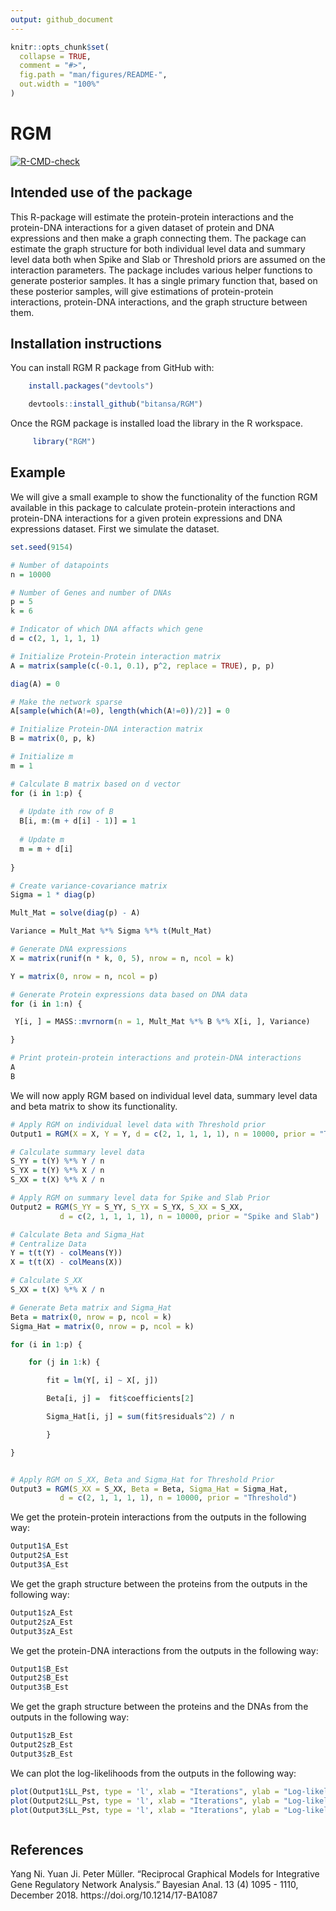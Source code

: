 ```yaml
---
output: github_document
---
```


<!-- README.md is generated from README.Rmd. Please edit that file -->

```r
knitr::opts_chunk$set(
  collapse = TRUE,
  comment = "#>",
  fig.path = "man/figures/README-",
  out.width = "100%"
)
```

# RGM

<!-- badges: start -->
[![R-CMD-check](https://github.com/bitansa/ReciprocalGraphicalModels/actions/workflows/R-CMD-check.yaml/badge.svg)](https://github.com/bitansa/ReciprocalGraphicalModels/actions/workflows/R-CMD-check.yaml)
<!-- badges: end -->

## Intended use of the package

This R-package will estimate the protein-protein interactions and the protein-DNA interactions for a given dataset of protein and DNA expressions and then make a graph connecting them. 
The package can estimate the graph structure for both individual level data and summary level data
both when Spike and Slab or Threshold priors are assumed on the interaction parameters. The package includes various helper functions to generate posterior samples.  It has a single primary function that, 
based on these posterior samples, will give estimations of protein-protein interactions, protein-DNA interactions, and the graph structure between them.


## Installation instructions

You can install RGM R package from GitHub with:

```r

    install.packages("devtools")

    devtools::install_github("bitansa/RGM")

```  
      

Once the RGM package is installed load the library in the R workspace.

```r

     library("RGM")

```

## Example


We will give a small example to show the functionality of the function RGM available in this package to calculate protein-protein interactions and protein-DNA interactions for a given protein expressions and DNA expressions dataset. First we simulate the dataset. 


```r

set.seed(9154)

# Number of datapoints
n = 10000

# Number of Genes and number of DNAs
p = 5
k = 6

# Indicator of which DNA affacts which gene
d = c(2, 1, 1, 1, 1)

# Initialize Protein-Protein interaction matrix
A = matrix(sample(c(-0.1, 0.1), p^2, replace = TRUE), p, p)

diag(A) = 0

# Make the network sparse
A[sample(which(A!=0), length(which(A!=0))/2)] = 0

# Initialize Protein-DNA interaction matrix
B = matrix(0, p, k)

# Initialize m
m = 1

# Calculate B matrix based on d vector
for (i in 1:p) {
  
  # Update ith row of B
  B[i, m:(m + d[i] - 1)] = 1
  
  # Update m
  m = m + d[i]
  
}

# Create variance-covariance matrix
Sigma = 1 * diag(p)

Mult_Mat = solve(diag(p) - A)

Variance = Mult_Mat %*% Sigma %*% t(Mult_Mat)

# Generate DNA expressions
X = matrix(runif(n * k, 0, 5), nrow = n, ncol = k)

Y = matrix(0, nrow = n, ncol = p)

# Generate Protein expressions data based on DNA data
for (i in 1:n) {

 Y[i, ] = MASS::mvrnorm(n = 1, Mult_Mat %*% B %*% X[i, ], Variance)

}

# Print protein-protein interactions and protein-DNA interactions
A
B


```

We will now apply RGM based on individual level data, summary level data and beta matrix to show its functionality.

```r

# Apply RGM on individual level data with Threshold prior
Output1 = RGM(X = X, Y = Y, d = c(2, 1, 1, 1, 1), n = 10000, prior = "Threshold")

# Calculate summary level data
S_YY = t(Y) %*% Y / n
S_YX = t(Y) %*% X / n
S_XX = t(X) %*% X / n

# Apply RGM on summary level data for Spike and Slab Prior
Output2 = RGM(S_YY = S_YY, S_YX = S_YX, S_XX = S_XX,
           d = c(2, 1, 1, 1, 1), n = 10000, prior = "Spike and Slab")

# Calculate Beta and Sigma_Hat
# Centralize Data
Y = t(t(Y) - colMeans(Y))
X = t(t(X) - colMeans(X))

# Calculate S_XX
S_XX = t(X) %*% X / n

# Generate Beta matrix and Sigma_Hat
Beta = matrix(0, nrow = p, ncol = k)
Sigma_Hat = matrix(0, nrow = p, ncol = k)

for (i in 1:p) {

    for (j in 1:k) {

        fit = lm(Y[, i] ~ X[, j])

        Beta[i, j] =  fit$coefficients[2]

        Sigma_Hat[i, j] = sum(fit$residuals^2) / n

        }

}


# Apply RGM on S_XX, Beta and Sigma_Hat for Threshold Prior
Output3 = RGM(S_XX = S_XX, Beta = Beta, Sigma_Hat = Sigma_Hat,
           d = c(2, 1, 1, 1, 1), n = 10000, prior = "Threshold")

```


We get the protein-protein interactions from the outputs in the following way:

```r

Output1$A_Est
Output2$A_Est
Output3$A_Est


```
We get the graph structure between the proteins from the outputs in the following way:

```r

Output1$zA_Est
Output2$zA_Est
Output3$zA_Est


```


We get the protein-DNA interactions from the outputs in the following way:

```r

Output1$B_Est
Output2$B_Est
Output3$B_Est


```
We get the graph structure between the proteins and the DNAs from the outputs in the following way:

```r

Output1$zB_Est
Output2$zB_Est
Output3$zB_Est


```

We can plot the log-likelihoods from the outputs in the following way:

```r

plot(Output1$LL_Pst, type = 'l', xlab = "Iterations", ylab = "Log-likelihood", col = 'red')
plot(Output2$LL_Pst, type = 'l', xlab = "Iterations", ylab = "Log-likelihood", col = 'blue')
plot(Output3$LL_Pst, type = 'l', xlab = "Iterations", ylab = "Log-likelihood", col = 'green')



```

## References
Yang Ni. Yuan Ji. Peter Müller. "Reciprocal Graphical Models for Integrative Gene Regulatory Network Analysis." Bayesian Anal. 13 (4) 1095 - 1110, December 2018. https://doi.org/10.1214/17-BA1087
